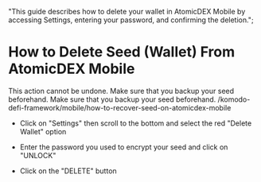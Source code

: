   "This guide describes how to delete your wallet in AtomicDEX Mobile by accessing Settings, entering your password, and confirming the deletion.";


# How to Delete Seed (Wallet) From AtomicDEX Mobile

<Note>
  This action cannot be undone. Make sure that you backup your seed beforehand.
</Note>

<DevComment>
  Make sure that you backup your seed beforehand.
  /komodo-defi-framework/mobile/how-to-recover-seed-on-atomicdex-mobile
</DevComment>

*   Click on "Settings" then scroll to the bottom and select the red "Delete Wallet" option

<OptimizedImage title="How to Delete Seed (Wallet) From AtomicDEX Mobile" src={howToDelete1} classNaming="w-full" alt="How to Delete Seed (Wallet) From AtomicDEX Mobile" />

*   Enter the password you used to encrypt your seed and click on "UNLOCK"

<OptimizedImage title="How to Delete Seed (Wallet) From AtomicDEX Mobile" src={howToDelete2} classNaming="w-full" alt="How to Delete Seed (Wallet) From AtomicDEX Mobile" />

*   Click on the "DELETE" button

<OptimizedImage title="How to Delete Seed (Wallet) From AtomicDEX Mobile" src={howToDelete3} classNaming="w-full" alt="How to Delete Seed (Wallet) From AtomicDEX Mobile" />
